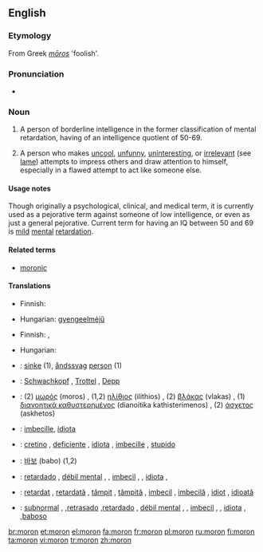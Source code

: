 {{see|mörön}}
{{wikipedia|Moron (psychology)}}
==English==

===Etymology===
From Greek ''[[mōros]]'' 'foolish'.

===Pronunciation===
* {{IPA|/mɔrɒn/}}

===Noun===
{{en-noun}}

# {{obsolete}} A person of borderline intelligence in the former classification of mental retardation, having of an intelligence quotient of 50-69.
# {{informal}} A person who makes [[uncool]], [[unfunny]], [[uninteresting]], or [[irrelevant]] (see [[lame]]) attempts to impress others and draw attention to himself, especially in a flawed attempt to act like someone else.

====Usage notes====
Though originally a psychological, clinical, and medical term, it is currently used as a pejorative term against someone of low intelligence, or even as just a general pejorative. Current term for having an IQ between 50 and 69 is [[mild]] [[mental]] [[retardation]].

====Related terms====
* [[moronic]]

====Translations====
{{trans-top|a person of borderline intelligence}}
* Finnish: {{t|fi|lievästi}} {{t+|fi|kehitysvammainen}}
{{trans-mid}}
* Hungarian: [[gyengeelméjű]]
{{trans-bottom}}

{{trans-top|a person who makes uncool attempts to impress others}}
* Finnish: {{t-|fi|hölmö}}, {{t+|fi|tollo}}
{{trans-mid}}
* Hungarian: {{t+|hu|hülye}}
{{trans-bottom}}

{{checktrans-top}}
* {{ttbc|Danish}}: [[sinke]] (1), [[åndssvag]] [[person]] (1)
* {{ttbc|German}}: [[Schwachkopf]] {{m}}, [[Trottel]] {{m}}, [[Depp]] {{m}}
* {{ttbc|Greek}}: (2) [[μωρός]] (moros) {{m}}, (1,2) [[ηλίθιος]] (ilithios) {{m}}, (2) [[βλάκας]] (vlakas) {{m}}, (1) [[διανοητικά καθυστερημένος]] (dianoitika kathisterimenos) {{m}}, (2) [[άσχετος]] (askhetos) {{m}}
* {{ttbc|Interlingua}}: [[imbecille]], [[idiota]]
* {{ttbc|Italian}}: [[cretino]] {{m}}, [[deficiente]] {{m}}, [[idiota]] {{m}}, [[imbecille]] {{m}}, [[stupido]] {{m}}
{{checktrans-mid}}
* {{ttbc|Korean}}: [[바보]] (babo) (1,2)
* {{ttbc|Portuguese}}: [[retardado]] {{m}}, [[débil mental]] {{m}}, {{f}}, [[imbecil]] {{m}}, {{f}}, [[idiota]] {{m}}, {{f}}
* {{ttbc|Romanian}}: [[retardat]] {{m}}, [[retardată]] {{f}}, [[tâmpit]] {{m}}, [[tâmpită]] {{f}}, [[imbecil]] {{m}}, [[imbecilă]] {{f}}, [[idiot]] {{m}}, [[idioată]] {{f}}
* {{ttbc|Spanish}}: [[subnormal]] {{m}}, {{f}},[[retrasado]] {{m}},[[retardado]] {{m}}, [[débil mental]] {{m}}, {{f}}, [[imbecil]] {{m}}, {{f}}, [[idiota]] {{m}}, {{f}},[[baboso]] {{m}}
{{checktrans-bottom}}

[[br:moron]]
[[et:moron]]
[[el:moron]]
[[fa:moron]]
[[fr:moron]]
[[pl:moron]]
[[ru:moron]]
[[fi:moron]]
[[ta:moron]]
[[vi:moron]]
[[tr:moron]]
[[zh:moron]]